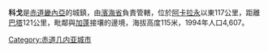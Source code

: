 {{Infobox settlement
<!--See the Table at Infobox Settlement for all fields and descriptions of usage-->
<!-- Basic info  ---------------->
|official_name          = 科戈
|other_name             =
|native_name            =  <!-- for cities whose native name is not in English -->
|nickname               = 
|settlement_type        = <!--For Town or Village (Leave blank for the default City)-->
|motto                  =
<!-- images and maps  ----------->
|image_skyline          = 
|imagesize              = 
|image_caption          = 
|image_flag             = 
|flag_size              =
|image_seal             = 
|seal_size              =
|image_shield           = 
|shield_size            =
|image_blank_emblem     = 
|blank_emblem_type      =
|blank_emblem_size      =
|image_map              = 
|mapsize                = 
|map_caption            = 
|image_map1             = 
|mapsize1               = 
|map_caption1           = 
|image_dot_map          =
|dot_mapsize            =
|dot_map_caption        =
|dot_x =  |dot_y =
|pushpin_map            = Equatorial Guinea<!-- the name of a location map as per http://en.wikipedia.org/wiki/Template:Location_map -->
|pushpin_mapsize        =300
|pushpin_label_position =bottom
|pushpin_map_caption    =
<!-- Location ------------------>
|coordinates_display    = inline,title
|coordinates_region     = GQ
|subdivision_type       = 國家
|subdivision_name       = {{flag|Equatorial Guinea}}
|subdivision_type1      = 省
|subdivision_name1      = [[濱海省_(赤道畿內亞)|濱海省]]
|subdivision_type2      = 
|subdivision_name2      =
|subdivision_type3      = 
|subdivision_name3      = 
|subdivision_type4      = 
|subdivision_name4      =
<!-- Politics ----------------->
|government_footnotes   =
|government_type        =
|leader_title           =
|leader_name            =
|leader_title1          =  <!-- for places with, say, both a mayor and a city manager -->
|leader_name1           =
|leader_title2          =
|leader_name2           =
|leader_title3          =
|leader_name3           =
|leader_title4          =
|leader_name4           =
|established_title      =  <!-- Settled -->
|established_date       = 
|established_title2     =  <!-- Incorporated (town) -->
|established_date2      = 
|established_title3     =  <!-- Incorporated (city) -->
|established_date3      =
<!-- Area    --------------------->
|area_magnitude         = 
|unit_pref                =Imperial <!--Enter: Imperial, if Imperial (metric) is desired-->
|area_footnotes           =
|area_total_km2           = 
|area_land_km2            = <!--See table @ Template:Infobox Settlement for details on automatic unit conversion-->
|area_water_km2           =
|area_total_sq_mi         =
|area_land_sq_mi          =
|area_water_sq_mi         =
|area_water_percent       =
|area_urban_km2           =
|area_urban_sq_mi         =
|area_metro_km2           =
|area_metro_sq_mi         =
|area_blank1_title        =
|area_blank1_km2          =
|area_blank1_sq_mi        =
<!-- Population   ----------------------->
|population_as_of               =1994
|population_footnotes           =
|population_note                =
|population_total               =4,607
|population_density_km2         =
|population_density_sq_mi       =
|population_metro               =
|population_density_metro_km2   =
|population_density_metro_sq_mi =
|population_urban               =
|population_density_urban_km2   =
|population_density_urban_sq_mi =
|population_blank1_title        =Ethnicities
|population_blank1              =
|population_blank2_title        =Religions
|population_blank2              =
|population_density_blank1_km2 =   
|population_density_blank1_sq_mi =
<!-- General information  --------------->
|timezone               = UTC/GMT+1
|utc_offset             = +1
|timezone_DST           = 
|utc_offset_DST         = 
|latd=1|latm=5|lats= |latNS=N
|longd=9|longm=42|longs= |longEW=E
|elevation_footnotes    =  <!--for references: use <ref> </ref> tags-->
|elevation_m            =  115
|elevation_ft           =
<!-- Area/postal codes & others -------->
|postal_code_type       =  <!-- enter ZIP code, Postcode, Post code, Postal code... -->
|postal_code            =
|area_code              =
|blank_name             =
|blank_info             =
|blank1_name            =
|blank1_info            =
|website                = 
|footnotes              = 
}} 

'''科戈'''是[[赤道畿內亞|赤道畿內亞]]的城鎮，由[[濱海省_(赤道畿內亞)|濱海省]]負責管轄，位於[[阿卡拉永|阿卡拉永]]以東117公里，距離[[巴塔_(赤道几内亚)|巴塔]]121公里，毗鄰與[[加蓬|加蓬]]接壤的邊境，海拔高度115米，1994年人口4,607。

[[Category:赤道几内亚城市|Category:赤道几内亚城市]]